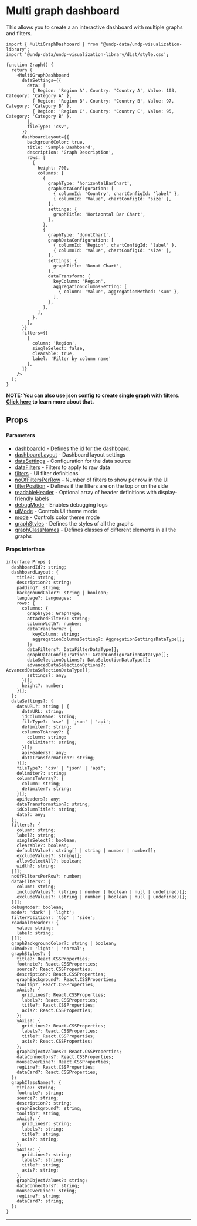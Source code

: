 
<Meta title="Dashboard/Multi graph dashboard" />

# Multi graph dashboard

This allows you to create a an interactive dashboard with multiple graphs and filters.

```tsx
import { MultiGraphDashboard } from '@undp-data/undp-visualization-library';
import '@undp-data/undp-visualization-library/dist/style.css';

function Graph() {
  return (
    <MultiGraphDashboard
      dataSettings={{
        data: [
          { Region: 'Region A', Country: 'Country A', Value: 103, Category: 'Category A' },
          { Region: 'Region B', Country: 'Country B', Value: 97, Category: 'Category B' },
          { Region: 'Region C', Country: 'Country C', Value: 95, Category: 'Category B' },
        ],
        fileType: 'csv',
      }}
      dashboardLayout={{
        backgroundColor: true,
        title: 'Sample Dashboard',
        description: 'Graph Description',
        rows: [
          {
            height: 700,
            columns: [
              {
                graphType: 'horizontalBarChart',
                graphDataConfiguration: [
                  { columnId: 'Country', chartConfigId: 'label' },
                  { columnId: 'Value', chartConfigId: 'size' },
                ],
                settings: {
                  graphTitle: 'Horizontal Bar Chart',
                },
              },
              {
                graphType: 'donutChart',
                graphDataConfiguration: [
                  { columnId: 'Region', chartConfigId: 'label' },
                  { columnId: 'Value', chartConfigId: 'size' },
                ],
                settings: {
                  graphTitle: 'Donut Chart',
                },
                dataTransform: {
                  keyColumn: 'Region',
                  aggregationColumnsSetting: [
                    { column: 'Value', aggregationMethod: 'sum' },
                  ],
                },
              },
            ],
          },
        ],
      }}
      filters={[
        {
          column: 'Region',
          singleSelect: false,
          clearable: true,
          label: 'Filter by column name'
        },
      ]}
    />
  );
}

```

__NOTE: You can also use json config to create single graph with filters. [Click here](?path=/docs/dashboard-from-json-config--docs#dashboard-config) to learn more about that.__


## Props

#### Parameters

- [dashboardId](#dashboardid) - Defines the id for the dashboard.
- [dashboardLayout](#dashboardlayout) - Dashboard layout settings 
- [dataSettings](#datasettings) - Configuration for the data source
- [dataFilters](#datafilters) - Filters to apply to raw data
- [filters](#filters) - UI filter definitions
- [noOfFiltersPerRow](#nooffiltersperrow) - Number of filters to show per row in the UI
- [filterPosition](#filterposition) - Defines if the filters are on the top or on the side
- [readableHeader](#readableheader) - Optional array of header definitions with display-friendly labels
- [debugMode](#debugmode) - Enables debugging logs
- [uiMode](#uimode) - Controls UI theme mode
- [mode](#mode) - Controls color theme mode
- [graphStyles](#graphstyles) - Defines the styles of all the graphs
- [graphClassNames](#graphclassnames) - Defines classes of different elements in all the graphs


#### Props interface

```tsx
interface Props {
  dashboardId?: string;
  dashboardLayout: {
    title?: string;
    description?: string;
    padding?: string;
    backgroundColor?: string | boolean;
    language?: Languages;
    rows: {
      columns: {
        graphType: GraphType;
        attachedFilter?: string;
        columnWidth?: number;
        dataTransform?: {
          keyColumn: string;
          aggregationColumnsSetting?: AggregationSettingsDataType[];
        };
        dataFilters?: DataFilterDataType[];
        graphDataConfiguration?: GraphConfigurationDataType[];
        dataSelectionOptions?: DataSelectionDataType[];
        advancedDataSelectionOptions?: AdvancedDataSelectionDataType[];
        settings?: any;
      }[];
      height?: number;
    }[];
  };
  dataSettings?: {
    dataURL?: string | {
      dataURL: string;
      idColumnName: string;
      fileType?: 'csv' | 'json' | 'api';
      delimiter?: string;
      columnsToArray?: {
        column: string;
        delimiter?: string;
      }[];
      apiHeaders?: any;
      dataTransformation?: string;
    }[];
    fileType?: 'csv' | 'json' | 'api';
    delimiter?: string;
    columnsToArray?: {
      column: string;
      delimiter?: string;
    }[];
    apiHeaders?: any;
    dataTransformation?: string;
    idColumnTitle?: string;
    data?: any;
  };
  filters?: {
    column: string;
    label?: string;
    singleSelect?: boolean;
    clearable?: boolean;
    defaultValue?: string[] | string | number | number[];
    excludeValues?: string[];
    allowSelectAll?: boolean;
    width?: string;
  }[];
  noOfFiltersPerRow?: number;
  dataFilters?: {
    column: string;
    includeValues?: (string | number | boolean | null | undefined)[];
    excludeValues?: (string | number | boolean | null | undefined)[];
  }[];
  debugMode?: boolean;
  mode?: 'dark' | 'light';
  filterPosition?: 'top' | 'side';
  readableHeader?: {
    value: string;
    label: string;
  }[];
  graphBackgroundColor?: string | boolean;
  uiMode?: 'light' | 'normal';
  graphStyles?: {
    title?: React.CSSProperties;
    footnote?: React.CSSProperties;
    source?: React.CSSProperties;
    description?: React.CSSProperties;
    graphBackground?: React.CSSProperties;
    tooltip?: React.CSSProperties;
    xAxis?: {
      gridLines?: React.CSSProperties;
      labels?: React.CSSProperties;
      title?: React.CSSProperties;
      axis?: React.CSSProperties;
    };
    yAxis?: {
      gridLines?: React.CSSProperties;
      labels?: React.CSSProperties;
      title?: React.CSSProperties;
      axis?: React.CSSProperties;
    };
    graphObjectValues?: React.CSSProperties;
    dataConnectors?: React.CSSProperties;
    mouseOverLine?: React.CSSProperties;
    regLine?: React.CSSProperties;
    dataCard?: React.CSSProperties;
  };
  graphClassNames?: {
    title?: string;
    footnote?: string;
    source?: string;
    description?: string;
    graphBackground?: string;
    tooltip?: string;
    xAxis?: {
      gridLines?: string;
      labels?: string;
      title?: string;
      axis?: string;
    };
    yAxis?: {
      gridLines?: string;
      labels?: string;
      title?: string;
      axis?: string;
    };
    graphObjectValues?: string;
    dataConnectors?: string;
    mouseOverLine?: string;
    regLine?: string;
    dataCard?: string;
  };
}
```

---

